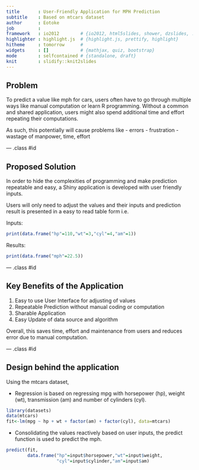 ```yaml
--- 
title       : User-Friendly Application for MPH Prediction 
subtitle    : Based on mtcars dataset
author      : Eotoke
job         : 
framework   : io2012        # {io2012, html5slides, shower, dzslides, ...}
highlighter : highlight.js  # {highlight.js, prettify, highlight}
hitheme     : tomorrow      # 
widgets     : []            # {mathjax, quiz, bootstrap}
mode        : selfcontained # {standalone, draft}
knit        : slidify::knit2slides
--- 
```


## Problem
 
To predict a value like mph for cars, users often have to go through multiple ways like manual computation or learn R programming. Without a common and shared application, users might also spend additional time and effort repeating their computations.

As such, this potentially will cause problems like 
- errors
- frustration
- wastage of manpower, time, effort

--- .class #id

## Proposed Solution

In order to hide the complexities of programming and make prediction repeatable and easy, a Shiny application is developed with user friendly inputs. 

Users will only need to adjust the values and their inputs and prediction result is presented in a easy to read table form i.e.

Inputs:
```r
print(data.frame("hp"=110,"wt"=3,"cyl"=4,"am"=1))
```

Results:
```r
print(data.frame("mph"=22.5))
```

--- .class #id

## Key Benefits of the Application

1. Easy to use User Interface for adjusting of values
2. Repeatable Prediction without manual coding or computation
3. Sharable Application
4. Easy Update of data source and algorithm

Overall, this saves time, effort and maintenance from users and reduces error due to manual computation.

--- .class #id

##  Design behind the application

Using the mtcars dataset,

- Regression is based on regressing mpg with horsepower (hp), weight (wt), transmission (am) and number of cylinders (cyl).

```r
library(datasets)
data(mtcars)
fit<-lm(mpg ~ hp + wt + factor(am) + factor(cyl), data=mtcars)
```

- Consolidating the values reactively based on user inputs, the predict function is used to predict the mph.

```r
predict(fit,
        data.frame("hp"=input$horsepower,"wt"=input$weight,
                   "cyl"=input$cylinder,"am"=input$am)
```

